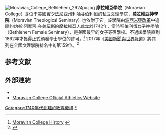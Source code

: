 {{Infobox University
|name            = Moravian College
|motto           = 拉丁語：Via Lucis；英語：The Way of Light
|image           = [[File:Moravian_college_logo.jpg|300px]]
|established     = 1742
|type            = 私立[[美國文理學院|文理學院]]<ref>[http://www.nacubo.org/Documents/EndowmentFiles/2014_Endowment_Market_Values_Revised.pdf NACUBO 2014 Endowment Survey] {{Wayback|url=http://www.nacubo.org/Documents/EndowmentFiles/2014_Endowment_Market_Values_Revised.pdf |date=20170223091003 }} NACUBO</ref>
|president       = Bryon L. Grigsby
|city            = [[伯利恒_(宾夕法尼亚州)|伯利恒]]
|state           = [[賓夕法尼亞州|賓夕法尼亞州]]
|country         = 美國
|undergrad       = 1,645<ref>[http://www.moravian.edu/default.aspx?pageid=2562 Quick Facts - General Info] {{webarchive|url=https://web.archive.org/web/20100610105450/http://www.moravian.edu/default.aspx?pageid=2562 |date=2010-06-10 }} Moravian College</ref>
|staff           = 120<ref>[http://www.moravian.edu/default.aspx?pageid=2563 Quick Facts - Academics] {{webarchive|url=https://web.archive.org/web/20100610105246/http://www.moravian.edu/default.aspx?pageid=2563 |date=2010-06-10 }} Moravian College</ref>
|campus          = 
|nickname        = Greyhounds
|colors          = 藍色和灰色 {{color box|navy}} {{color box|grey}}
|website         = [http://www.Moravian.edu www.moravian.edu]
}}
[[File:Moravian_College_Bethlehem_2924px.jpg|thumb]]
'''摩拉維亞學院'''（Moravian College）是位于美國[[賓夕法尼亞州|賓夕法尼亞州]][[利哈谷|利哈谷]][[伯利恒_(宾夕法尼亚州)|伯利恒]]的私立[[美國文理學院|文理學院]]，'''莫拉維亞神學院'''（Moravian Theological Seminary）也依附于它。該學院由[[波西米亞改革|波西米亞改革]]中追隨的[[约翰·阿摩司·夸美纽斯|约翰·阿摩司·夸美纽斯]]的[[摩拉維亞人|摩拉維亞人]]成立於1742年，當時稱伯利恆女子神學院（Bethlehem Female Seminary），是美國最早的女子寄宿學校。不過該學院直到1862年才獲得正式頒發學士學位的許可。<ref>[http://www.moravian.edu/default.aspx?pageid=37 Moravian College History] {{webarchive|url=https://web.archive.org/web/20110614223131/http://www.moravian.edu/default.aspx?pageid=37 |date=2011-06-14 }}</ref> 2017年《[[美國新聞與世界報道|美國新聞與世界報道]]》將其列在全國文理學院排名中的第159位。<ref>{{cite web|title=Moravian College|url=http://colleges.usnews.rankingsandreviews.com/best-colleges/moravian-college-3301|publisher=US News|accessdate=2016-12-31|archive-date=2017-02-20|archive-url=https://web.archive.org/web/20170220025942/http://colleges.usnews.rankingsandreviews.com/best-colleges/moravian-college-3301|dead-url=no}}</ref>

==参考文献==

{{reflist|2}}

== 外部連結 ==
*{{official website|www.Moravian.edu}}
*[http://www.moraviansports.com/ Moravian College Official Athletics Website] {{Wayback|url=http://www.moraviansports.com/ |date=20210316235810 }}

{{coord|40|37.81|N|75|22.90|W|region:US_type:edu|display=title}}

[[Category:1740年代創建的教育機構|Category:1740年代創建的教育機構]]
[[Category:摩拉維亞學院|*]]
